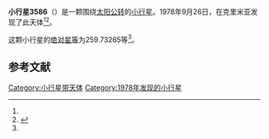 {{Infobox planet
| bgcolour = #FFFFC0
| name = 3586 Vasnetsov
| symbol = 
| image = 
| caption = 
| discovery = yes
| discovery_ref = 
| discoverer = {{link-en|柳德米拉·瓦斯列娜·朱然勒娃|Lyudmila Vasilyevna Zhuravleva}}
| discovery_site = [[克里米亚|克里米亚]] 
| discovered = 1978年9月26日
| designations = yes
| mp_name = 
| named_after = 
| alt_names = 1978 SW6/ 1969 EZ1 / 1974 SR / 1981 KL1 / 1982 UE8 / 1982 VR6
| mp_category = [[主带小行星|主带小行星]]
| orbit_ref = <ref name="a">[http://ssd.jpl.nasa.gov/sbdb.cgi?sstr=3586 3586 Vasnetsov] {{Wayback|url=http://ssd.jpl.nasa.gov/sbdb.cgi?sstr=3586 |date=20200917222839 }}，小行星數據庫瀏覽器（JPL Small-Body Database Browser）－[[美国国家航空航天局|美国国家航空航天局]]喷气推进实验室</ref>
| epoch = 2456400.5 (2013年4月18日更新)
| aphelion = {{convert|2.7465392|AU|km|3|abbr=on|lk=out}}
| perihelion = {{convert|2.1717786|AU|km|3|abbr=on}}
| semimajor = {{convert|2.4591589|AU|km|3|abbr=on}}
| eccentricity = 0.1168612
| period = 1408.569573 [[日|日]]<br />3.86[[儒略年|儒略年]]
| avg_speed = 
| inclination = 9.84986
| asc_node = 6.77374
| mean_anomaly = 
| arg_peri = 259.73265
| satellites = 
| physical_characteristics = yes
| dimensions = 
| mass = 
| density = 
| surface_grav = 
| escape_velocity = 
| sidereal_day = 
| axial_tilt = 
| pole_ecliptic_lat = 
| pole_ecliptic_lon = 
| albedo = 
| temperatures= 
| temp_name1 = 
| mean_temp_1 = 
| max_temp_1 = 
| temp_name2 = 
| max_temp_2 = 
| spectral_type = 
| abs_magnitude = 259.73265
}}

'''小行星3586'''（{{lang-en|3586 Vasnetsov}}）是一颗围绕[[太阳|太阳]][[公转|公转]]的[[小行星|小行星]]。1978年9月26日，{{link-en|柳德米拉·瓦斯列娜·朱然勒娃|Lyudmila Vasilyevna Zhuravleva}}在克里米亚发现了此天体<ref name="a" /><ref>{{cite news|title=小行星列表|url=http://cfa-www.harvard.edu/iau/lists/NumberedMPs.txt|accessdate=2013-07-08|newspaper=哈佛大学|archive-date=2008-05-17|archive-url=https://web.archive.org/web/20080517010638/http://cfa-www.harvard.edu/iau/lists/NumberedMPs.txt|dead-url=no}}</ref>。

这颗小行星的[[绝对星等|绝对星等]]为259.73265等<ref name="a" />。

==参考文献==
{{reflist}}
{{Minor Planet Number|[[小行星3585|小行星3585]]|[[小行星3587|小行星3587]]}}

{{小天体}}

[[Category:小行星带天体|Category:小行星带天体]]
[[Category:1978年发现的小行星|Category:1978年发现的小行星]]

{{asteroid-stub}}